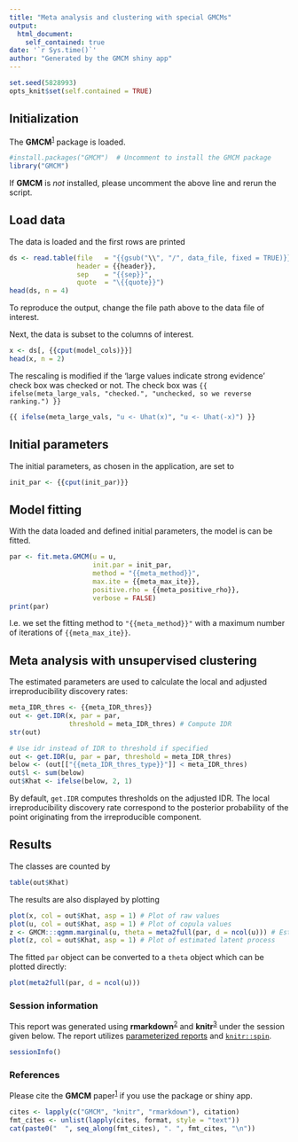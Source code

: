 ```yaml
---
title: "Meta analysis and clustering with special GMCMs"
output: 
  html_document:
    self_contained: true
date: '`r Sys.time()`'
author: "Generated by the GMCM shiny app"
---
```


```r
set.seed(5828993)
opts_knit$set(self.contained = TRUE)
```


## Initialization
The **GMCM**^[1][1]^ package is loaded.

```r

#install.packages("GMCM")  # Uncomment to install the GMCM package
library("GMCM")
```


If **GMCM** is *not* installed, please uncomment the above line and rerun the script.

## Load data
The data is loaded and the first rows are printed

```r
ds <- read.table(file   = "{{gsub("\\", "/", data_file, fixed = TRUE)}}",
                 header = {{header}},
                 sep    = "{{sep}}",
                 quote  = "\{{quote}}")
head(ds, n = 4)
```

To reproduce the output, change the file path above to the data file of interest.

Next, the data is subset to the columns of interest.

```r
x <- ds[, {{cput(model_cols)}}]
head(x, n = 2)
```

The rescaling is modified if the 'large values indicate strong evidence' check box was checked or not.
The check box was `{{ ifelse(meta_large_vals, "checked.", "unchecked, so we reverse ranking.") }}`

```r
{{ ifelse(meta_large_vals, "u <- Uhat(x)", "u <- Uhat(-x)") }}
```


## Initial parameters
The initial parameters, as chosen in the application, are set to

```r
init_par <- {{cput(init_par)}}
```


## Model fitting
With the data loaded and defined initial parameters, the model is can be fitted.

```r
par <- fit.meta.GMCM(u = u,
                     init.par = init_par,
                     method = "{{meta_method}}",
                     max.ite = {{meta_max_ite}},
                     positive.rho = {{meta_positive_rho}},
                     verbose = FALSE)
print(par)
```


I.e. we set the fitting method to `"{{meta_method}}"` with a maximum number of iterations of `{{meta_max_ite}}`.

## Meta analysis with unsupervised clustering
The estimated parameters are used to calculate the local and adjusted irreproducibility discovery rates:

```r
meta_IDR_thres <- {{meta_IDR_thres}}
out <- get.IDR(x, par = par,
               threshold = meta_IDR_thres) # Compute IDR
str(out)

# Use idr instead of IDR to threshold if specified
out <- get.IDR(u, par = par, threshold = meta_IDR_thres)
below <- (out[["{{meta_IDR_thres_type}}"]] < meta_IDR_thres)
out$l <- sum(below)
out$Khat <- ifelse(below, 2, 1)
```

By default, `get.IDR` computes thresholds on the adjusted IDR.
The local irreproducibility discovery rate correspond to the posterior probability of the point originating from the irreproducible component.

## Results
The classes are counted by

```r
table(out$Khat)
```

The results are also displayed by plotting

```r
plot(x, col = out$Khat, asp = 1) # Plot of raw values
plot(u, col = out$Khat, asp = 1) # Plot of copula values
z <- GMCM:::qgmm.marginal(u, theta = meta2full(par, d = ncol(u))) # Estimate latent process
plot(z, col = out$Khat, asp = 1) # Plot of estimated latent process
```

The fitted `par` object can be converted to a `theta` object which can be plotted directly:

```r
plot(meta2full(par, d = ncol(u)))
```


### Session information
This report was generated using **rmarkdown**^[2][2]^ and **knitr**^[3][3]^ under the session
given below. The report utilizes [parameterized reports][2] and [`knitr::spin`][3].


```r
sessionInfo()
```


### References
Please cite the **GMCM** paper^[1][1]^ if you use the package or shiny app.

```r
cites <- lapply(c("GMCM", "knitr", "rmarkdown"), citation)
fmt_cites <- unlist(lapply(cites, format, style = "text"))
cat(paste0("  ", seq_along(fmt_cites), ". ", fmt_cites, "\n"))
```

[1]: http://doi.org/10.18637/jss.v070.i02
[2]: https://bookdown.org/yihui/rmarkdown/parameterized-reports.html
[3]: https://yihui.name/knitr/demo/stitch/

